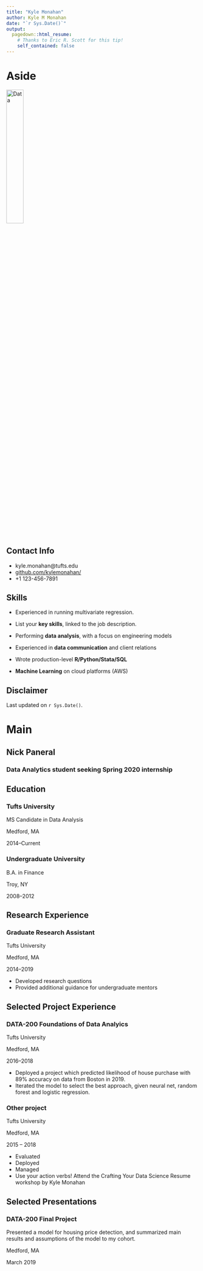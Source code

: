 ```yaml
---
title: "Kyle Monahan"
author: Kyle M Monahan
date: "`r Sys.Date()`"
output:
  pagedown::html_resume:
    # Thanks to Eric R. Scott for this tip! 
    self_contained: false
---
```


Aside
================================================================================


![Data](data_icon.png){width=30%}
<!-- ![Data](`r here::here("data_icon.png")`) -->



Contact Info {#contact}
--------------------------------------------------------------------------------

- <i class="fa fa-envelope"></i>kyle.monahan@tufts.edu
- <i class="fa fa-github"></i> [github.com/kylemonahan/](https://github.com/kylemonahan/)
- <i class="fa fa-phone"></i> +1 123-456-7891


Skills {#skills}
--------------------------------------------------------------------------------

- Experienced in running multivariate regression. 

- List your **key skills**, linked to the job description.

- Performing **data analysis**, with a focus on engineering models

- Experienced in **data communication** and client relations

- Wrote production-level **R/Python/Stata/SQL** 

- **Machine Learning** on cloud platforms (AWS)




Disclaimer {#disclaimer}
--------------------------------------------------------------------------------

<!--This resume was made with the R package [**pagedown**](https://github.com/rstudio/pagedown).-->

Last updated on `r Sys.Date()`.



Main
================================================================================

Nick Paneral {#title}
--------------------------------------------------------------------------------

### Data Analytics student seeking Spring 2020 internship


Education {data-icon=graduation-cap data-concise=true}
--------------------------------------------------------------------------------

### Tufts University

MS Candidate in Data Analysis

Medford, MA

2014--Current


### Undergraduate University

B.A. in Finance

Troy, NY 

2008--2012



Research Experience {data-icon=flask}
--------------------------------------------------------------------------------

### Graduate Research Assistant

Tufts University

Medford, MA

2014--2019

- Developed research questions 
- Provided additional guidance for undergraduate mentors



Selected Project Experience {data-icon=chalkboard-teacher}
--------------------------------------------------------------------------------

### DATA-200 Foundations of Data Analyics 

Tufts University

Medford, MA

2016--2018

<!--::: concise-->
- Deployed a project which predicted likelihood of house purchase with 89% accuracy on data from Boston in 2019.
- Iterated the model to select the best approach, given neural net, random forest and logistic regression.
<!--:::-->




### Other project

Tufts University

Medford, MA

2015 -- 2018

- Evaluated 
- Deployed
- Managed 
- Use your action verbs! Attend the Crafting Your Data Science Resume workshop by Kyle Monahan



Selected Presentations {data-icon=comment-alt}
--------------------------------------------------------------------------------
### DATA-200 Final Project
Presented a model for housing price detection, and summarized main results and assumptions of the model to my cohort. 

Medford, MA

March 2019


